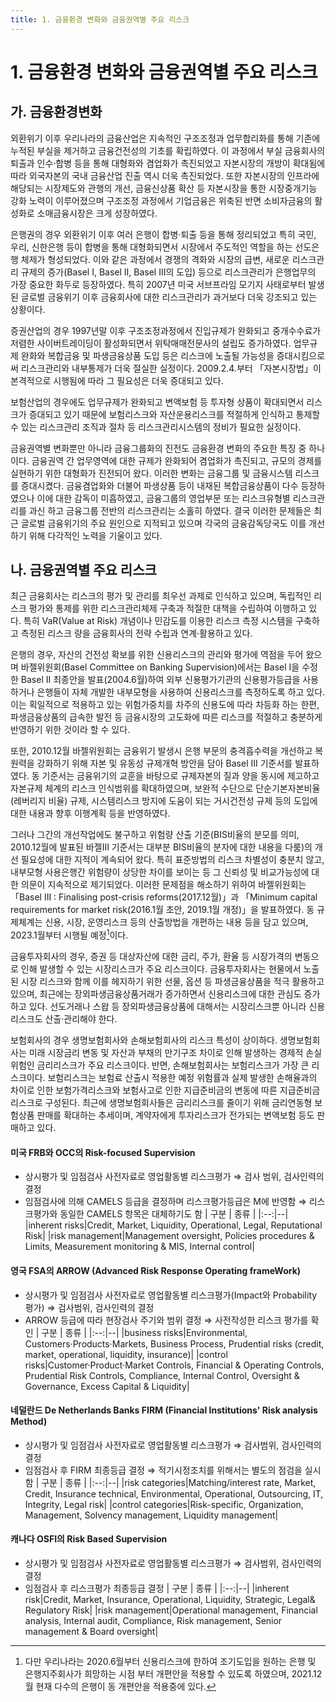 ```yaml
---
title: 1. 금융환경 변화와 금융권역별 주요 리스크
---
```

# 1. 금융환경 변화와 금융권역별 주요 리스크
## 가. 금융환경변화
외환위기 이후 우리나라의 금융산업은 지속적인 구조조정과 업무합리화를 통해 기존에 누적된 부실을 제거하고 금융건전성의 기초를 확립하였다. 이 과정에서 부실 금융회사의 퇴출과 인수·합병 등을 통해 대형화와 겸업화가 촉진되었고 자본시장의 개방이 확대됨에 따라 외국자본의 국내 금융산업 진출 역시 더욱 촉진되었다. 또한 자본시장의 인프라에 해당되는 시장제도와 관행의 개선, 금융신상품 확산 등 자본시장을 통한 시장중개기능 강화 노력이 이루어졌으며 구조조정 과정에서 기업금융은 위축된 반면 소비자금융의 활성화로 소매금융시장은 크게 성장하였다.

은행권의 경우 외환위기 이후 여러 은행이 합병·퇴출 등을 통해 정리되었고 특히 국민, 우리, 신한은행 등이 합병을 통해 대형화되면서 시장에서 주도적인 역할을 하는 선도은행 체제가 형성되었다. 이와 같은 과정에서 경쟁의 격화와 시장의 급변, 새로운 리스크관리 규제의 증가(Basel I, Basel II, Basel III의 도입) 등으로 리스크관리가 은행업무의 가장 중요한 화두로 등장하였다. 특히 2007년 미국 서브프라임 모기지 사태로부터 발생된 글로벌 금융위기 이후 금융회사에 대한 리스크관리가 과거보다 더욱 강조되고 있는 상황이다.

증권산업의 경우 1997년말 이후 구조조정과정에서 진입규제가 완화되고 중개수수료가 저렴한 사이버트레이딩이 활성화되면서 위탁매매전문사의 설립도 증가하였다. 업무규제 완화와 복합금융 및 파생금융상품 도입 등은 리스크에 노출될 가능성을 증대시킴으로써 리스크관리와 내부통제가 더욱 절실한 실정이다. 2009.2.4.부터 「자본시장법」이 본격적으로 시행됨에 따라 그 필요성은 더욱 증대되고 있다.

보험산업의 경우에도 업무규제가 완화되고 변액보험 등 투자형 상품이 확대되면서 리스크가 증대되고 있기 때문에 보험리스크와 자산운용리스크를 적절하게 인식하고 통제할 수 있는 리스크관리 조직과 절차 등 리스크관리시스템의 정비가 필요한 실정이다.

금융권역별 변화뿐만 아니라 금융그룹화의 진전도 금융환경 변화의 주요한 특징 중 하나 이다. 금융권역 간 업무영역에 대한 규제가 완화되어 겸업화가 촉진되고, 규모의 경제를 실현하기 위한 대형화가 진전되어 왔다. 이러한 변화는 금융그룹 및 금융시스템 리스크를 증대시켰다. 금융겸업화와 더불어 파생상품 등이 내재된 복합금융상품이 다수 등장하였으나 이에 대한 감독이 미흡하였고, 금융그룹의 영업부문 또는 리스크유형별 리스크관리를 과신 하고 금융그룹 전반의 리스크관리는 소홀히 하였다. 결국 이러한 문제들은 최근 글로벌 금융위기의 주요 원인으로 지적되고 있으며 각국의 금융감독당국도 이를 개선하기 위해 다각적인 노력을 기울이고 있다.

## 나. 금융권역별 주요 리스크
최근 금융회사는 리스크의 평가 및 관리를 최우선 과제로 인식하고 있으며, 독립적인 리스크 평가와 통제를 위한 리스크관리체제 구축과 적절한 대책을 수립하여 이행하고 있다. 특히 VaR(Value at Risk) 개념이나 민감도를 이용한 리스크 측정 시스템을 구축하고 측정된 리스크 량을 금융회사의 전략 수립과 연계·활용하고 있다.

은행의 경우, 자산의 건전성 확보를 위한 신용리스크의 관리와 평가에 역점을 두어 왔으며 바젤위원회(Basel Committee on Banking Supervision)에서는 Basel I을 수정한 Basel II 최종안을 발표(2004.6월)하여 외부 신용평가기관의 신용평가등급을 사용하거나 은행들이 자체 개발한 내부모형을 사용하여 신용리스크를 측정하도록 하고 있다. 이는 획일적으로 적용하고 있는 위험가중치를 차주의 신용도에 따라 차등화 하는 한편, 파생금융상품의 급속한 발전 등 금융시장의 고도화에 따른 리스크를 적절하고 충분하게 반영하기 위한 것이라 할 수 있다.

또한, 2010.12월 바젤위원회는 금융위기 발생시 은행 부문의 충격흡수력을 개선하고 복원력을 강화하기 위해 자본 및 유동성 규제개혁 방안을 담아 Basel III 기준서를 발표하였다. 동 기준서는 금융위기의 교훈을 바탕으로 규제자본의 질과 양을 동시에 제고하고 자본규제 체계의 리스크 인식범위를 확대하였으며, 보완적 수단으로 단순기본자본비율(레버리지 비율) 규제, 시스템리스크 방지에 도움이 되는 거시건전성 규제 등의 도입에 대한 내용과 향후 이행계획 등을 반영하였다.

그러나 그간의 개선작업에도 불구하고 위험량 산출 기준(BIS비율의 분모를 의미, 2010.12월에 발표된 바젤III 기준서는 대부분 BIS비율의 분자에 대한 내용을 다룸)의 개선 필요성에 대한 지적이 계속되어 왔다. 특히 표준방법의 리스크 차별성이 충분치 않고, 내부모형 사용은행간 위험량이 상당한 차이를 보이는 등 그 신뢰성 및 비교가능성에 대한 의문이 지속적으로 제기되었다. 이러한 문제점을 해소하기 위하여 바젤위원회는 「Basel III : Finalising post-crisis reforms(2017.12월)」과 「Minimum capital requirements for market risk(2016.1월 초안, 2019.1월 개정)」을 발표하였다. 동 규제체계는 신용, 시장, 운영리스크 등의 산출방법을 개편하는 내용 등을 담고 있으며, 2023.1월부터 시행될 예정[^1]이다.

금융투자회사의 경우, 증권 등 대상자산에 대한 금리, 주가, 환율 등 시장가격의 변동으로 인해 발생할 수 있는 시장리스크가 주요 리스크이다. 금융투자회사는 현물에서 노출된 시장 리스크와 함께 이를 헤지하기 위한 선물, 옵션 등 파생금융상품을 적극 활용하고 있으며, 최근에는 장외파생금융상품거래가 증가하면서 신용리스크에 대한 관심도 증가하고 있다. 선도거래나 스왑 등 장외파생금융상품에 대해서는 시장리스크뿐 아니라 신용리스크도 산출·관리해야 한다.

보험회사의 경우 생명보험회사와 손해보험회사의 리스크 특성이 상이하다. 생명보험회사는 미래 시장금리 변동 및 자산과 부채의 만기구조 차이로 인해 발생하는 경제적 손실 위험인 금리리스크가 주요 리스크이다. 반면, 손해보험회사는 보험리스크가 가장 큰 리스크이다. 보험리스크는 보험료 산출시 적용한 예정 위험률과 실제 발생한 손해율과의 차이로 인한 보험가격리스크와 보험사고로 인한 지급준비금의 변동에 따른 지급준비금리스크로 구성된다. 최근에 생명보험회사들은 금리리스크를 줄이기 위해 금리연동형 보험상품 판매를 확대하는 추세이며, 계약자에게 투자리스크가 전가되는 변액보험 등도 판매하고 있다.

[^1]: 다만 우리나라는 2020.6월부터 신용리스크에 한하여 조기도입을 원하는 은행 및 은행지주회사가 희망하는 시점 부터 개편안을 적용할 수 있도록 하였으며, 2021.12월 현재 다수의 은행이 동 개편안을 적용중에 있다.

<Accordion  activeIndex={[]}>
<AccordionTab header="주요국의 리스크중심 감독·검사 현황">

#### 미국 FRB와 OCC의 Risk-focused Supervision
- 상시평가 및 임점검사 사전자료로 영업활동별 리스크평가 ⇒ 검사 범위, 검사인력의 결정
- 임점검사에 의해 CAMELS 등급을 결정하며 리스크평가등급은 M에 반영함 ⇒ 리스크평가와 동일한 CAMELS 항목은 대체하기도 함
  <SubText>
  | 구분 | 종류 |
  |:--:|--|
  |inherent risks|Credit, Market, Liquidity, Operational, Legal, Reputational Risk|
  |risk management|Management oversight, Policies procedures & Limits, Measurement monitoring & MIS, Internal control|
  </SubText>

#### 영국 FSA의 ARROW (Advanced Risk Response Operating frameWork)
- 상시평가 및 임점검사 사전자료로 영업활동별 리스크평가(Impact와 Probability 평가) ⇒ 검사범위, 검사인력의 결정
- ARROW 등급에 따라 현장검사 주기와 범위 결정 ⇒ 사전작성한 리스크 평가를 확인
  <SubText>
  | 구분 | 종류 |
  |:--:|--|
  |business risks|Environmental, Customers·Products·Markets, Business Process, Prudential risks (credit, market, operational, liquidity, insurance)|
  |control risks|Customer·Product·Market Controls, Financial & Operating Controls, Prudential Risk Controls, Compliance, Internal Control, Oversight & Governance, Excess Capital & Liquidity|
  </SubText>


#### 네덜란드 De Netherlands Banks FIRM (Financial Institutions' Risk analysis Method)
- 상시평가 및 임점검사 사전자료로 영업활동별 리스크평가 ⇒ 검사범위, 검사인력의 결정
- 임점검사 후 FIRM 최종등급 결정 ⇒ 적기시정조치를 위해서는 별도의 점검을 실시함
  <SubText>
  | 구분 | 종류 |
  |:--:|--|
  |risk categories|Matching/interest rate, Market, Credit, Insurance technical, Environmental, Operational, Outsourcing, IT, Integrity, Legal risk|
  |control categories|Risk-specific, Organization, Management, Solvency management, Liquidity management|
  </SubText>


#### 캐나다 OSFI의 Risk Based Supervision
- 상시평가 및 임점검사 사전자료로 영업활동별 리스크평가 ⇒ 검사범위, 검사인력의 결정
- 임점검사 후 리스크평가 최종등급 결정
  <SubText>
  | 구분 | 종류 |
  |:--:|--|
  |inherent risk|Credit, Market, Insurance, Operational, Liquidity, Strategic, Legal& Regulatory Risk|
  |risk management|Operational management, Financial analysis, Internal audit, Compliance, Risk management, Senior management & Board oversight|
  </SubText>

</AccordionTab>
<AccordionTab header="리스크 매트릭스">

<TabView>
<TabPanel header="금융투자 예시" >
<CenterImg src ="/fs/3510_1.png" width="600"/>
</TabPanel>
<TabPanel header="보험 예시" >
<CenterImg src ="/fs/3510_2.png" width="600"/>
</TabPanel>
</TabView>

</AccordionTab>
</Accordion>
